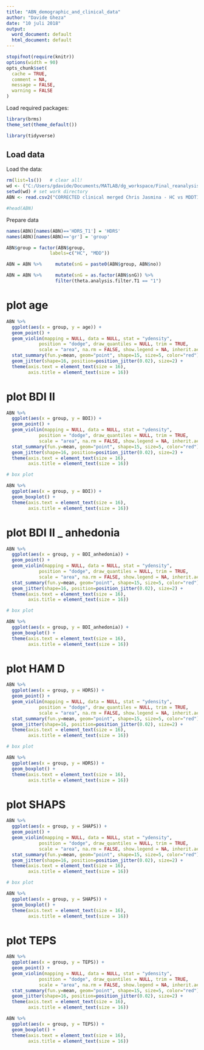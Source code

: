 ---
title: "ABN_demographic_and_clinical_data"
author: "Davide Gheza"
date: "10 juli 2018"
output:
  word_document: default
  html_document: default
---

```{r, SETTINGS-knitr, include=FALSE}
stopifnot(require(knitr))
options(width = 90)
opts_chunk$set(
  cache = TRUE,
  comment = NA,
  message = FALSE,
  warning = FALSE
)
```

Load required packages:
```{r, cache=FALSE}
library(brms)
theme_set(theme_default())

library(tidyverse)
```

## Load data 

Load the data:
```{r}
rm(list=ls())   # clear all!
wd <- ("C:/Users/gdavide/Documents/MATLAB/dg_workspace/Final_reanalysis_2017/results/Behavioral and clinical - HC vs MDDT1 - 34 sbj/")
setwd(wd) # set work directory
ABN <- read.csv2("CORRECTED clinical merged Chris Jasmina - HC vs MDDT1 34 - for mixed model.csv",header=TRUE,na.strings="NaN") # read data

#head(ABN)

```

Prepare data

```{r}

names(ABN)[names(ABN)=='HDRS_T1'] = 'HDRS'                               # HDRS_T1 (Time 1) renamed as HDRS
names(ABN)[names(ABN)=='gr'] = 'group'                                   # gr renamed as group

ABN$group = factor(ABN$group, 
                labels=c("HC", "MDD"))                                   # group as factor, change labels

ABN = ABN %>%     mutate(snG = paste0(ABN$group, ABN$no))                # group-dependent coding for sbj

ABN = ABN %>%     mutate(snG = as.factor(ABN$snG)) %>%                   # snG variable as factor
                  filter(theta.analysis.filter.T1 == "1")                # remove empty rows


```


# plot age


```{r}


ABN %>%
  ggplot(aes(x = group, y = age)) +
  geom_point() +
  geom_violin(mapping = NULL, data = NULL, stat = "ydensity",
            position = "dodge", draw_quantiles = NULL, trim = TRUE,
            scale = "area", na.rm = FALSE, show.legend = NA, inherit.aes = TRUE) +
  stat_summary(fun.y=mean, geom="point", shape=15, size=5, color="red") +
  geom_jitter(shape=16, position=position_jitter(0.02), size=2) +
  theme(axis.text = element_text(size = 16),
        axis.title = element_text(size = 16))

```

# plot BDI II

```{r}



ABN %>%
  ggplot(aes(x = group, y = BDI)) +
  geom_point() +
  geom_violin(mapping = NULL, data = NULL, stat = "ydensity",
            position = "dodge", draw_quantiles = NULL, trim = TRUE,
            scale = "area", na.rm = FALSE, show.legend = NA, inherit.aes = TRUE) +
  stat_summary(fun.y=mean, geom="point", shape=15, size=5, color="red") +
  geom_jitter(shape=16, position=position_jitter(0.02), size=2) +
  theme(axis.text = element_text(size = 16),
        axis.title = element_text(size = 16))

# box plot

ABN %>%
  ggplot(aes(x = group, y = BDI)) +
  geom_boxplot() +
  theme(axis.text = element_text(size = 16),
        axis.title = element_text(size = 16))


```
# plot BDI II _ anhedonia

```{r}



ABN %>%
  ggplot(aes(x = group, y = BDI_anhedonia)) +
  geom_point() +
  geom_violin(mapping = NULL, data = NULL, stat = "ydensity",
            position = "dodge", draw_quantiles = NULL, trim = TRUE,
            scale = "area", na.rm = FALSE, show.legend = NA, inherit.aes = TRUE) +
  stat_summary(fun.y=mean, geom="point", shape=15, size=5, color="red") +
  geom_jitter(shape=16, position=position_jitter(0.02), size=2) +
  theme(axis.text = element_text(size = 16),
        axis.title = element_text(size = 16))

# box plot

ABN %>%
  ggplot(aes(x = group, y = BDI_anhedonia)) +
  geom_boxplot() +
  theme(axis.text = element_text(size = 16),
        axis.title = element_text(size = 16))
```

# plot HAM D

```{r}


ABN %>%
  ggplot(aes(x = group, y = HDRS)) +
  geom_point() +
  geom_violin(mapping = NULL, data = NULL, stat = "ydensity",
            position = "dodge", draw_quantiles = NULL, trim = TRUE,
            scale = "area", na.rm = FALSE, show.legend = NA, inherit.aes = TRUE) +
  stat_summary(fun.y=mean, geom="point", shape=15, size=5, color="red") +
  geom_jitter(shape=16, position=position_jitter(0.02), size=2) +
  theme(axis.text = element_text(size = 16),
        axis.title = element_text(size = 16))

# box plot

ABN %>%
  ggplot(aes(x = group, y = HDRS)) +
  geom_boxplot() +
  theme(axis.text = element_text(size = 16),
        axis.title = element_text(size = 16))

```

# plot SHAPS

```{r}



ABN %>%
  ggplot(aes(x = group, y = SHAPS)) +
  geom_point() +
  geom_violin(mapping = NULL, data = NULL, stat = "ydensity",
            position = "dodge", draw_quantiles = NULL, trim = TRUE,
            scale = "area", na.rm = FALSE, show.legend = NA, inherit.aes = TRUE) +
  stat_summary(fun.y=mean, geom="point", shape=15, size=5, color="red") +
  geom_jitter(shape=16, position=position_jitter(0.02), size=2) +
  theme(axis.text = element_text(size = 16),
        axis.title = element_text(size = 16))

# box plot

ABN %>%
  ggplot(aes(x = group, y = SHAPS)) +
  geom_boxplot() +
  theme(axis.text = element_text(size = 16),
        axis.title = element_text(size = 16))

```

# plot TEPS

```{r}



ABN %>%
  ggplot(aes(x = group, y = TEPS)) +
  geom_point() +
  geom_violin(mapping = NULL, data = NULL, stat = "ydensity",
            position = "dodge", draw_quantiles = NULL, trim = TRUE,
            scale = "area", na.rm = FALSE, show.legend = NA, inherit.aes = TRUE) +
  stat_summary(fun.y=mean, geom="point", shape=15, size=5, color="red") +
  geom_jitter(shape=16, position=position_jitter(0.02), size=2) +
  theme(axis.text = element_text(size = 16),
        axis.title = element_text(size = 16))

ABN %>%
  ggplot(aes(x = group, y = TEPS)) +
  geom_boxplot() +
  theme(axis.text = element_text(size = 16),
        axis.title = element_text(size = 16))


```